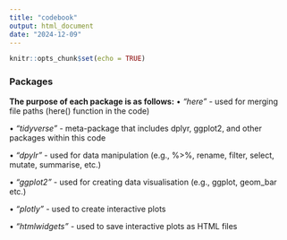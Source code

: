 ```yaml
---
title: "codebook"
output: html_document
date: "2024-12-09"
---
```


```r
knitr::opts_chunk$set(echo = TRUE)
```
### Packages
**The purpose of each package is as follows:**
• *"here"* - used for merging file paths (here() function in the code)

• *"tidyverse"* - meta-package that includes dplyr, ggplot2, and other packages within this code

• *"dpylr"* - used for data manipulation (e.g., %>%, rename, filter, select, mutate, summarise, etc.)

• *"ggplot2"* - used for creating data visualisation (e.g., ggplot, geom_bar etc.)

• *"plotly"* - used to create interactive plots 

• *"htmlwidgets"* - used to save interactive plots as HTML files

### 
